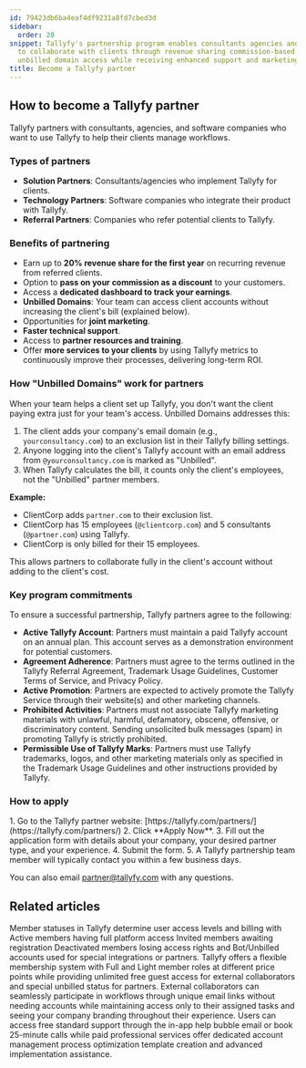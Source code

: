 ```yaml
---
id: 79423db6ba4eaf4df9231a8fd7cbed3d
sidebar:
  order: 20
snippet: Tallyfy's partnership program enables consultants agencies and software companies
  to collaborate with clients through revenue sharing commission-based referrals and
  unbilled domain access while receiving enhanced support and marketing opportunities.
title: Become a Tallyfy partner
---
```



## How to become a Tallyfy partner

Tallyfy partners with consultants, agencies, and software companies who want to use Tallyfy to help their clients manage workflows.

### Types of partners

- **Solution Partners**: Consultants/agencies who implement Tallyfy for clients.
- **Technology Partners**: Software companies who integrate their product with Tallyfy.
- **Referral Partners**: Companies who refer potential clients to Tallyfy.

### Benefits of partnering

- Earn up to **20% revenue share for the first year** on recurring revenue from referred clients.
- Option to **pass on your commission as a discount** to your customers.
- Access a **dedicated dashboard to track your earnings**.
- **Unbilled Domains**: Your team can access client accounts without increasing the client's bill (explained below).
- Opportunities for **joint marketing**.
- **Faster technical support**.
- Access to **partner resources and training**.
- Offer **more services to your clients** by using Tallyfy metrics to continuously improve their processes, delivering long-term ROI.

### How "Unbilled Domains" work for partners

When your team helps a client set up Tallyfy, you don't want the client paying extra just for your team's access. Unbilled Domains addresses this:

1. The client adds your company's email domain (e.g., `yourconsultancy.com`) to an exclusion list in their Tallyfy billing settings.
2. Anyone logging into the client's Tallyfy account with an email address from `@yourconsultancy.com` is marked as "Unbilled".
3. When Tallyfy calculates the bill, it counts only the client's employees, not the "Unbilled" partner members.

**Example:**
- ClientCorp adds `partner.com` to their exclusion list.
- ClientCorp has 15 employees (`@clientcorp.com`) and 5 consultants (`@partner.com`) using Tallyfy.
- ClientCorp is only billed for their 15 employees.

This allows partners to collaborate fully in the client's account without adding to the client's cost.

### Key program commitments

To ensure a successful partnership, Tallyfy partners agree to the following:

- **Active Tallyfy Account**: Partners must maintain a paid Tallyfy account on an annual plan. This account serves as a demonstration environment for potential customers.
- **Agreement Adherence**: Partners must agree to the terms outlined in the Tallyfy Referral Agreement, Trademark Usage Guidelines, Customer Terms of Service, and Privacy Policy.
- **Active Promotion**: Partners are expected to actively promote the Tallyfy Service through their website(s) and other marketing channels.
- **Prohibited Activities**: Partners must not associate Tallyfy marketing materials with unlawful, harmful, defamatory, obscene, offensive, or discriminatory content. Sending unsolicited bulk messages (spam) in promoting Tallyfy is strictly prohibited.
- **Permissible Use of Tallyfy Marks**: Partners must use Tallyfy trademarks, logos, and other marketing materials only as specified in the Trademark Usage Guidelines and other instructions provided by Tallyfy.

### How to apply

<Steps>
1. Go to the Tallyfy partner website: [https://tallyfy.com/partners/](https://tallyfy.com/partners/)
2. Click **Apply Now**.
3. Fill out the application form with details about your company, your desired partner type, and your experience.
4. Submit the form.
5. A Tallyfy partnership team member will typically contact you within a few business days.
</Steps>

You can also email [partner@tallyfy.com](mailto:partner@tallyfy.com) with any questions.


## Related articles
<CardGrid>
<LinkTitleCard header="<b>Org Settings > Understanding Member Statuses</b>" href="/products/pro/settings/org-settings/understanding-member-statuses/" > Member statuses in Tallyfy determine user access levels and billing with Active members having full platform access Invited members awaiting registration Deactivated members losing access rights and Bot/Unbilled accounts used for special integrations or partners. </LinkTitleCard>
<LinkTitleCard header="<b>Billing > Tallyfy's Account and Member Limits</b>" href="/products/pro/settings/billing/what-are-tallyfys-account-and-member-limits/" > Tallyfy offers a flexible membership system with Full and Light member roles at different price points while providing unlimited free guest access for external collaborators and special unbilled status for partners. </LinkTitleCard>
<LinkTitleCard header="<b>Features > Customer facing</b>" href="/products/pro/tutorials/features/customer-facing/" > External collaborators can seamlessly participate in workflows through unique email links without needing accounts while maintaining access only to their assigned tasks and seeing your company branding throughout their experience. </LinkTitleCard>
<LinkTitleCard header="<b>Support > Contact Tallyfy support or engage in professional services</b>" href="/products/pro/miscellaneous/support/how-can-i-contact-tallyfys-support-team/" > Users can access free standard support through the in-app help bubble email or book 25-minute calls while paid professional services offer dedicated account management process optimization template creation and advanced implementation assistance. </LinkTitleCard>
</CardGrid>